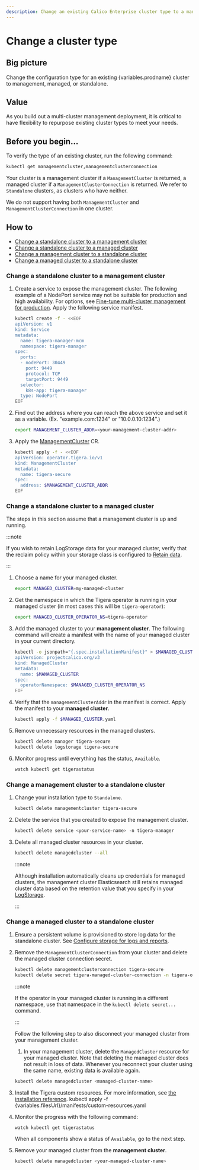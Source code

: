 ```yaml
---
description: Change an existing Calico Enterprise cluster type to a management cluster, a managed cluster, or standalone.
---
```



# Change a cluster type

## Big picture

Change the configuration type for an existing {variables.prodname} cluster to management, managed, or standalone.

## Value

As you build out a multi-cluster management deployment, it is critical to have flexibility to repurpose existing cluster types to meet your needs.

## Before you begin…

To verify the type of an existing cluster, run the following command:

```bash
kubectl get managementcluster,managementclusterconnection
```

Your cluster is a management cluster if a `ManagementCluster` is returned, a managed cluster if a `ManagementClusterConnection` is returned.
We refer to `Standalone` clusters, as clusters who have neither.

We do not support having both `ManagementCluster` and `ManagementClusterConnection` in one cluster.

## How to

- [Change a standalone cluster to a management cluster](#change-a-standalone-cluster-to-a-management-cluster)
- [Change a standalone cluster to a managed cluster](#change-a-standalone-cluster-to-a-managed-cluster)
- [Change a management cluster to a standalone cluster](#change-a-management-cluster-to-a-standalone-cluster)
- [Change a managed cluster to a standalone cluster](#change-a-managed-cluster-to-a-standalone-cluster)

### Change a standalone cluster to a management cluster

1. Create a service to expose the management cluster.
   The following example of a NodePort service may not be suitable for production and high availability. For options, see [Fine-tune multi-cluster management for production](fine-tune-deployment.mdx).
   Apply the following service manifest.

   ```bash
   kubectl create -f - <<EOF
   apiVersion: v1
   kind: Service
   metadata:
     name: tigera-manager-mcm
     namespace: tigera-manager
   spec:
     ports:
     - nodePort: 30449
       port: 9449
       protocol: TCP
       targetPort: 9449
     selector:
       k8s-app: tigera-manager
     type: NodePort
   EOF
   ```

1. Find out the address where you can reach the above service and set it as a variable. (Ex. "example.com:1234" or "10.0.0.10:1234".)

   ```bash
   export MANAGEMENT_CLUSTER_ADDR=<your-management-cluster-addr>
   ```

1. Apply the [ManagementCluster](../reference/installation/api.mdx) CR.

   ```bash
   kubectl apply -f - <<EOF
   apiVersion: operator.tigera.io/v1
   kind: ManagementCluster
   metadata:
     name: tigera-secure
   spec:
     address: $MANAGEMENT_CLUSTER_ADDR
   EOF
   ```

### Change a standalone cluster to a managed cluster

The steps in this section assume that a management cluster is up and running.

:::note

If you wish to retain LogStorage data for your managed cluster, verify that the reclaim policy within your storage class is configured to [Retain data](https://kubernetes.io/docs/concepts/storage/persistent-volumes/#reclaiming).

:::

1. Choose a name for your managed cluster.

   ```bash
   export MANAGED_CLUSTER=my-managed-cluster
   ```

1. Get the namespace in which the Tigera operator is running in your managed cluster (in most cases this will be `tigera-operator`):

   ```bash
   export MANAGED_CLUSTER_OPERATOR_NS=tigera-operator
   ```

1. Add the managed cluster to your **management cluster**. The following command will
   create a manifest with the name of your managed cluster in your current directory.
   ```bash
   kubectl -o jsonpath="{.spec.installationManifest}" > $MANAGED_CLUSTER.yaml create -f - <<EOF
   apiVersion: projectcalico.org/v3
   kind: ManagedCluster
   metadata:
     name: $MANAGED_CLUSTER
   spec:
     operatorNamespace: $MANAGED_CLUSTER_OPERATOR_NS
   EOF
   ```
1. Verify that the `managementClusterAddr` in the manifest is correct. Apply the manifest to your **managed cluster**.
   ```bash
   kubectl apply -f $MANAGED_CLUSTER.yaml
   ```
1. Remove unnecessary resources in the managed clusters.
   ```bash
   kubectl delete manager tigera-secure
   kubectl delete logstorage tigera-secure
   ```
1. Monitor progress until everything has the status, `Available`.
   ```bash
   watch kubectl get tigerastatus
   ```

### Change a management cluster to a standalone cluster

1. Change your installation type to `Standalone`.
   ```bash
   kubectl delete managementcluster tigera-secure
   ```
1. Delete the service that you created to expose the management cluster.
   ```bash
   kubectl delete service <your-service-name> -n tigera-manager
   ```
1. Delete all managed cluster resources in your cluster.

   ```bash
   kubectl delete managedcluster --all
   ```

   :::note

   Although installation automatically cleans up credentials for managed clusters, the management cluster Elasticsearch still retains managed cluster data based on the retention value that you specify in your [LogStorage](../reference/installation/api.mdx).

   :::

### Change a managed cluster to a standalone cluster

1. Ensure a persistent volume is provisioned to store log data for the standalone cluster.
   See [Configure storage for logs and reports](../operations/logstorage/create-storage.mdx).

1. Remove the `ManagementClusterConnection` from your cluster and delete the managed cluster connection secret.

   ```bash
   kubectl delete managementclusterconnection tigera-secure
   kubectl delete secret tigera-managed-cluster-connection -n tigera-operator
   ```

   :::note

   If the operator in your managed cluster is running in a different namespace, use that namespace in the `kubectl delete secret...` command.

   :::

   Follow the following step to also disconnect your managed cluster from your management cluster.

   1. In your management cluster, delete the `ManagedCluster` resource for your managed cluster. Note that deleting the managed cluster does not result in loss of data. Whenever you reconnect your cluster using the same name, existing data is available again.
   ```bash
   kubectl delete managedcluster <managed-cluster-name>
   ```

1. Install the Tigera custom resources.
   For more information, see [the installation reference](../reference/installation/api.mdx).
   <CodeBlock language='bash'>
   kubectl apply -f \{variables.filesUrl}/manifests/custom-resources.yaml
   </CodeBlock>
1. Monitor the progress with the following command:
   ```bash
   watch kubectl get tigerastatus
   ```
   When all components show a status of `Available`, go to the next step.
1. Remove your managed cluster from the **management cluster**.
   ```bash
   kubectl delete managedcluster <your-managed-cluster-name>
   ```
